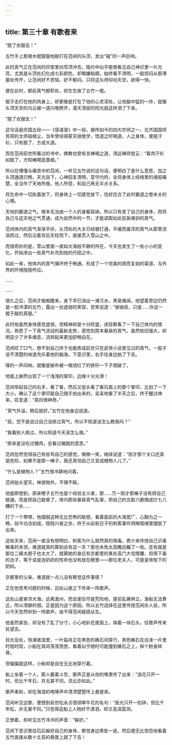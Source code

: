 ```yaml
---
---
---
```

title: 第三十章 有歌者来
---




“脱了衣服去！”

五竹手上那根木棍狠狠地敲打在范闲的头顶，发出“碰”的一声巨响。

此时真气正在范闲的印堂里向穹顶冲去，隐约中似乎能够看见自己神识里一片光亮，尤其是头顶处幻化成七彩颜色，却略嫌粘稠，始终看不清明，一股烦闷从那滞塞处传开，让范闲好不苦恼，好不郁闷，只将这头颅仰向天空，欲得一快。

便在此时，额前真气郁积处，却生生挨了五竹一棍。

棍子击打在他的肉身上，却更像是打在了他的心灵深处，让他脑中猛的一炸，就像头顶天空的乌云被一道闪电劈开，漫天清丽的阳光就这样洒了下来。

“脱了衣服去！”

这句话是庆国五经——《宿语录》中一段，据传如今的四大宗师之一，北齐国国师苦荷的太师祖根尘，当年曾经得蒙天授绝学，悟道之时喝道，人之身体，便是汗衫，只有脱了，方成大道。

而在范闲前世所看过的书中，佛教也曾有言棒喝之道，清远禅师尝云：“着肉汗衫如脱了，方知棒喝逛愚痴。”

所以在懵懂与痛苦中的范闲，一听见五竹说的这句话，便明白了是什么意思，加之头顶通道已畅，天光自下，心神回复清明，意守内府，全将身体上经络里的诸般痛楚，全当作了天地所施，他人所受，和自己再无半点关系。

将生命中一切执着放下，将身体上一切感觉放下，恰好应合了此时霸道之卷末关的心境。

天地的霸道之气，根本无法由一个人的身躯容纳，所以只有舍了自己的身体，而将自己与这天地之气贯通，成为自然中的一节，才能调取如此狂戾难驯的真气。

范闲体内的真气渐渐平伏，头顶处的大关已经被打通，平缓而雄浑的真气从那里流淌而过，然后沿着背后天柱而下，直接贯入雪山之中。

而很奇妙的是，雪山里面一直如大海般平静的所在，今天也发生了一些小小的变化，开始渗出一些真气补充到他的丹田之中。

如此一来，他体内的真气循环终于畅通，形成了一个完美的周而复始的渠道，与外界的环境隐隐呼应。

……

……

很久之后，范闲才痴痴醒来，身下早已淌出一滩污水，黑臭难闻。他望着旁边仍然是一脸冷漠的五竹，露出一丝虚弱的笑容，苦笑说道：“谢谢叔，只是……你这一棍子敲的真狠。”

此时他虽然身体感觉虚弱，但精神却是十分旺盛，闭目察看了一下自己体内的情况，熟悉了一下真气流动的最新走势，感觉到原本暴戾的真气，虽然依旧强大，却明显少了许多燥息，流转起来更加舒畅自在。

范闲叹了口气，想不到自己终于也能练成前世只在武侠小说里见过的真气，一股子说不清楚的味道充斥着他的脑海，下意识里，右手往身边拍了下去。

噗的一声闷响，就像是破布被一根烧红了的铁钎一下子戮破了。

地面上赫然出现了一个浅浅的掌印，边缘十分光滑！

范闲举起自己的右手，看了看，然后又低头看了看石面上的那个掌印，比划了一下大小，确认了这个掌印是自己随手拍出来的，呆呆地看了半天之后，终于醒过神来，叹息道：“真的很神奇。”

“真气外溢，稍后就好。”五竹在他身边说道。

“叔，您不是说过自己没练过真气，所以不知道该怎么教我吗？”

“我看别人练过，所以知道今天该怎么做。”

“原来是没吃过猪肉，总看过猪跑的意思。”

范闲忽然觉得自己有些骂自己的感觉，微微一笑，继续说道：“刚才那个关口还真是危险，如果不是那一棒子，我还真怕自己又变成植物人儿了。”

“什么是植物人？”五竹很冷静地问着。

范闲抬头望天，神游物外，不理不睬。

他旋即想到，原来瞎子五竹也是个经验主义者，那……万一刚才那棒子没有把自己敲通，而是把自己敲昏了，体内那些暴戾真气乱窜，把自己的五脏六腑搞成烂七八糟的下水……

打了一个寒噤，他摆脱这种无比恐怖的联想，看着面前的大海宽广，心胸为之一畅，如今功法初成，隐隐兴奋之余，终于从前些日子的刺客事件阴晦情绪里摆脱了出来。

这些天来，范闲一直没有想明白，刺客为什么居然真的用毒。费介来传授自己识毒解毒的本领，难道就真的算到会有这一天？那也未免太高瞻远瞩了一些。还有就是那位二姨太胆子也太大了，就算她的身后有京都里的某处高门大宅撑腰，但用下毒的法子，等于说是连奶奶的性命也没有放在眼里——那位老夫人，可是皇帝陛下的奶妈。

京都里的父亲，难道就一点儿没有察觉这件事情？

正在他思考问题的时候，远处山崖之下传来一阵歌声。

这处山崖紧邻大海，远离澹州，而且崖后尽是荒险地，崖前乱礁林立，渔船无法靠近，所以清静的很。正是因为这个原因，所以五竹选择在这里传授范闲杀人技，所以今天忽然听到一阵歌声，由不得范闲疑惑丛生。

他虽然紧张，却没有了乱了分寸，小心地趴在崖面上，隔着一块石头，往歌声传来处望去。

目光及处，惊涛骇浪里，一叶扁舟正在黑色的礁石间穿行，黑色礁石在白沫一片里时隐时现，小船在其间荡荡悠悠，看着似乎随时可能撞到礁石之上，摔个粉身碎骨。

但偏偏就这样，小船却是自在无比地穿行着。

船上坐着一个人，那人戴着斗笠，歌声正是从他的嘴里传了出来：“浪花只开一时，但比千年石，并无甚不同，流云亦如此。”

歌声柔和，却在海浪的咆哮声中清清楚楚传上悬崖来。

范闲听见这歌，便想到前世松永贞德颂牵牛花的名句：“辰光只开一刻钟，但比千年松，并无甚不同。”只觉得这船上人物好不潇洒，却又高深莫测。

正想着，却听见五竹冷冷的声音：“躲好。”

范闲下意识里往石后躲好自己的身体，察觉身边黑影一逝，然后便无比惊恐地看着五竹直接从数十丈高的悬崖上跳了下去！